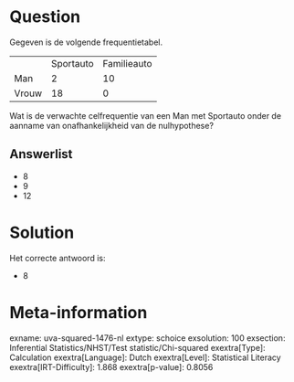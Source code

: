 Question
========

Gegeven is de volgende frequentietabel.

  ------- ----------- -------------
          Sportauto   Familieauto
  Man     2           10
  Vrouw   18          0
  ------- ----------- -------------

Wat is de verwachte celfrequentie van een Man met Sportauto onder de
aanname van onafhankelijkheid van de nulhypothese?

Answerlist
----------

* 8
* 9
* 12

Solution
========

Het correcte antwoord is: 

* 8

Meta-information
================
exname: uva-squared-1476-nl
extype: schoice
exsolution: 100
exsection: Inferential Statistics/NHST/Test statistic/Chi-squared
exextra[Type]: Calculation
exextra[Language]: Dutch
exextra[Level]: Statistical Literacy
exextra[IRT-Difficulty]: 1.868
exextra[p-value]: 0.8056
